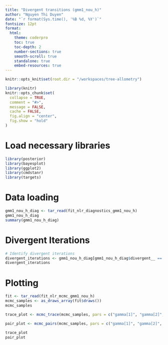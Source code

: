 ```yaml
---
title: "Divergent transitions (gmm1_nou_h)"
author: "Nguyen Thi Duyen"
date: "`r format(Sys.time(), '%B %d, %Y')`"
fontsize: 12pt
format:
  html:
    theme: coderpro
    toc: true
    toc-depth: 2
    number-sections: true
    smooth-scroll: true
    standalone: true
    embed-resources: true
---
```



```r
knitr::opts_knit$set(root.dir = "/workspaces/tree-allometry")
```

```r
library(knitr)
knitr::opts_chunk$set(
  collapse = TRUE,
  comment = "#>",
  message = FALSE,
  cache = FALSE,
  fig.align = "center",
  fig.show = "hold"
)
```

# Load necessary libraries

```r
library(posterior)
library(bayesplot)
library(ggplot2)
library(cmdstanr)
library(targets)
```

# Data loading

```r
gmm1_nou_h_diag <- tar_read(fit_nlr_diagnostics_gmm1_nou_h) 
gmm1_nou_h_diag
summary(gmm1_nou_h_diag)
```

# Divergent Iterations

```r
# Identify divergent iterations
divergent_iterations <- gmm1_nou_h_diag[gmm1_nou_h_diag$divergent__ == 1, ]
divergent_iterations

```

# Plotting

```r
fit <- tar_read(fit_nlr_mcmc_gmm1_nou_h) 
mcmc_samples <- as_draws_array(fit$draws())
mcmc_samples

trace_plot <- mcmc_trace(mcmc_samples, pars = c("gamma[1]", "gamma[2]", "gamma[3]"))

pair_plot <- mcmc_pairs(mcmc_samples, pars = c("gamma[1]", "gamma[2]", "gamma[3]"))

trace_plot
pair_plot
```